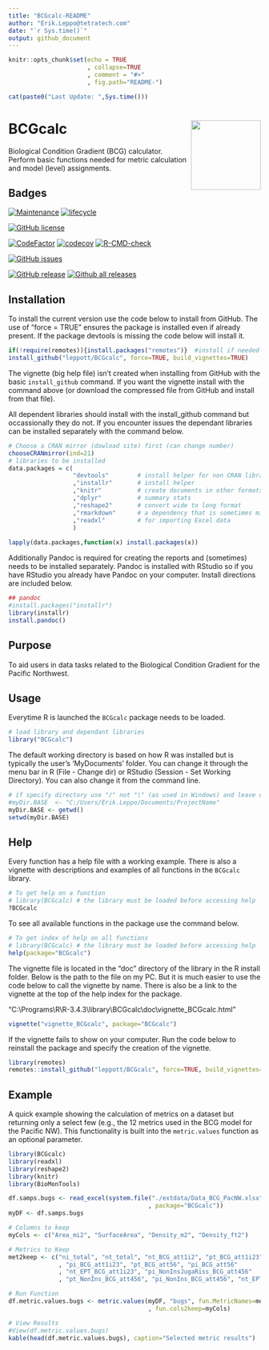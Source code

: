 ```yaml
---
title: "BCGcalc-README"
author: "Erik.Leppo@tetratech.com"
date: "`r Sys.time()`"
output: github_document
---
```


<!-- README.md is generated from README.Rmd. Please edit that file -->

```r
knitr::opts_chunk$set(echo = TRUE
                      , collapse=TRUE
                      , comment = "#>"
                      , fig.path="README-")

```

```r
cat(paste0("Last Update: ",Sys.time()))
```
# BCGcalc <a href='https://github.com/leppott/BCGcalc'><img src='inst/figures/logo.png' align="right" height="139" /></a>
Biological Condition Gradient (BCG) calculator.  Perform basic functions needed for metric calculation and model (level) assignments.

Badges
-----------
[![Maintenance](https://img.shields.io/badge/Maintained%3F-yes-green.svg)](https://GitHub.com/leppott/BCGcalc/graphs/commit-activity)
[![lifecycle](https://img.shields.io/badge/lifecycle-stable-green.svg)](https://www.tidyverse.org/lifecycle/#stable)

[![GitHub license](https://img.shields.io/github/license/leppott/BCGcalc.svg)](https://github.com/leppott/BCGcalc/blob/master/LICENSE)

[![CodeFactor](https://www.codefactor.io/repository/github/leppott/BCGcalc/badge)](https://www.codefactor.io/repository/github/leppott/BCGcalc)
[![codecov](https://codecov.io/gh/leppott/BCGcalc/branch/master/graph/badge.svg)](https://codecov.io/gh/leppott/BCGcalc)
[![R-CMD-check](https://github.com/leppott/BCGcalc/workflows/R-CMD-check/badge.svg)](https://github.com/leppott/BCGcalc/actions)


[![GitHub issues](https://img.shields.io/github/issues/leppott/BCGcalc.svg)](https://GitHub.com/leppott/BCGcalc/issues/)

[![GitHub release](https://img.shields.io/github/release/leppott/BCGcalc.svg)](https://GitHub.com/leppott/BCGcalc/releases/)
[![Github all releases](https://img.shields.io/github/downloads/leppott/BCGcalc/total.svg)](https://GitHub.com/leppott/BCGcalc/releases/)

Installation
-----------------
To install the current version use the code below to install from GitHub. The use of “force = TRUE” ensures the package is installed even if already present. If the package devtools is missing the code below will install it.

```r
if(!require(remotes)){install.packages("remotes")}  #install if needed
install_github("leppott/BCGcalc", force=TRUE, build_vignettes=TRUE)
```

The vignette (big help file) isn't created when installing from GitHub with the basic `install_github` command.  If you want the vignette install with the command above (or download the compressed file from GitHub and install from that file).

All dependent libraries should install with the install_github command but occassionally they do not.  If you encounter issues the dependant libraries can be installed separately with the command below.

```r
# Choose a CRAN mirror (dowload site) first (can change number)
chooseCRANmirror(ind=21) 
# libraries to be installed
data.packages = c(                  
                  "devtools"        # install helper for non CRAN libraries
                  ,"installr"       # install helper
                  ,"knitr"          # create documents in other formats (e.g., PDF or Word)
                  ,"dplyr"          # summary stats
                  ,"reshape2"       # convert wide to long format
                  ,"rmarkdown"      # a dependency that is sometimes missed.
                  ,"readxl"         # for importing Excel data
                  )
                  
lapply(data.packages,function(x) install.packages(x))
```

Additionally Pandoc is required for creating the reports and (sometimes) needs to be installed separately.  Pandoc is installed with RStudio so if you have RStudio you already have Pandoc on your computer.  Install directions are included below.

```r
## pandoc
#install.packages("installr")
library(installr)
install.pandoc()
```

Purpose
--------------
To aid users in data tasks related to the Biological Condition Gradient for the Pacific Northwest.

Usage
------------
Everytime R is launched the `BCGcalc` package needs to be loaded.
```r
# load library and dependant libraries
library("BCGcalc")
```

The default working directory is based on how R was installed but is typically the user's 'MyDocuments' folder.  You can change it through the menu bar in R (File - Change dir) or RStudio (Session - Set Working Directory).  You can also change it from the command line.

```r
# if specify directory use "/" not "\" (as used in Windows) and leave off final "/" (example below).
#myDir.BASE  <- "C:/Users/Erik.Leppo/Documents/ProjectName"
myDir.BASE <- getwd()
setwd(myDir.BASE)
```

Help
------------
Every function has a help file with a working example.  There is also a vignette with descriptions and examples of all functions in the `BCGcalc` library.

```r
# To get help on a function
# library(BCGcalc) # the library must be loaded before accessing help
?BCGcalc
```

To see all available functions in the package use the command below.

```r
# To get index of help on all functions
# library(BCGcalc) # the library must be loaded before accessing help
help(package="BCGcalc")
```

The vignette file is located in the “doc” directory of the library in the R install folder.  Below is the path to the file on my PC.  But it is much easier to use the code below to call the vignette by name.  There is also be a link to the vignette at the top of the help index for the package.

"C:\\Programs\\R\\R-3.4.3\\library\\BCGcalc\\doc\\vignette_BCGcalc.html"

```r
vignette("vignette_BCGcalc", package="BCGcalc")
```

If the vignette fails to show on your computer.  Run the code below to reinstall
the package and specify the creation of the vignette.

```r
library(remotes)
remotes::install_github("leppott/BCGcalc", force=TRUE, build_vignettes=TRUE)
```

Example
------------
A quick example showing the calculation of metrics on a dataset but returning only a select few (e.g., the 12 metrics used in the BCG model for the Pacific NW).  This functionality is built into the `metric.values` function as an optional parameter.

```r
library(BCGcalc)
library(readxl)
library(reshape2)
library(knitr)
library(BioMonTools)

df.samps.bugs <- read_excel(system.file("./extdata/Data_BCG_PacNW.xlsx"
                                       , package="BCGcalc"))
myDF <- df.samps.bugs

# Columns to keep
myCols <- c("Area_mi2", "SurfaceArea", "Density_m2", "Density_ft2")

# Metrics to Keep
met2keep <- c("ni_total", "nt_total", "nt_BCG_att1i2", "pt_BCG_att1i23"
              , "pi_BCG_att1i23", "pt_BCG_att56", "pi_BCG_att56"
              , "nt_EPT_BCG_att1i23", "pi_NonInsJugaRiss_BCG_att456"
              , "pt_NonIns_BCG_att456", "pi_NonIns_BCG_att456", "nt_EPT")

# Run Function
df.metric.values.bugs <- metric.values(myDF, "bugs", fun.MetricNames=met2keep
                                       , fun.cols2keep=myCols)

# View Results
#View(df.metric.values.bugs)
kable(head(df.metric.values.bugs), caption="Selected metric results")
```

